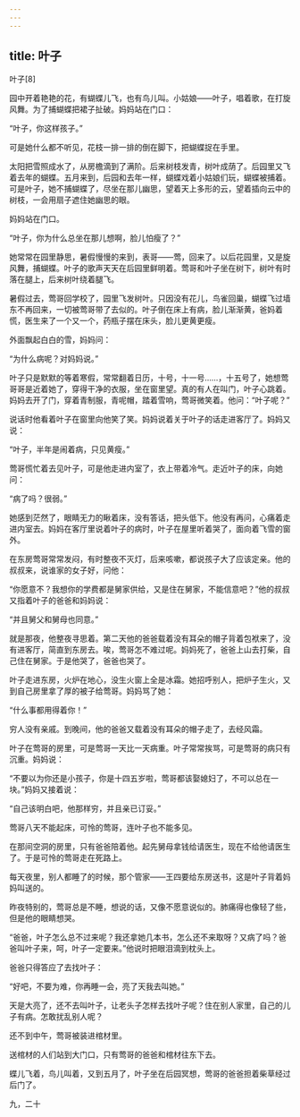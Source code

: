 ```yaml
---
---
---
```

title: 叶子
---




叶子[8]



园中开着艳艳的花，有蝴蝶儿飞，也有鸟儿叫。小姑娘——叶子，唱着歌，在打旋风舞。为了捕蝴蝶把裙子扯破。妈妈站在门口：

“叶子，你这样孩子。”

可是她什么都不听见，花枝一排一排的倒在脚下，把蝴蝶捉在手里。

太阳把雪照成水了，从房檐滴到了满阶。后来树枝发青，树叶成荫了。后园里又飞着去年的蝴蝶。五月来到，后园和去年一样，蝴蝶戏着小姑娘们玩，蝴蝶被捕着。可是叶子，她不捕蝴蝶了，尽坐在那儿幽思，望着天上多形的云，望着插向云中的树枝，一会用扇子遮住她幽思的眼。

妈妈站在门口。

“叶子，你为什么总坐在那儿想啊，脸儿怕瘦了？”

她常常在园里静思，暑假慢慢的来到，表哥——莺，回来了。以后花园里，又是旋风舞，捕蝴蝶。叶子的歌声天天在后园里鲜明着。莺哥和叶子坐在树下，树叶有时落在腿上，后来树叶绕着腿飞。

暑假过去，莺哥回学校了，园里飞发树叶。只因没有花儿，鸟雀回巢，蝴蝶飞过墙东不再回来，一切被莺哥带了去似的。叶子倒在床上有病，脸儿渐渐黄，爸妈着慌，医生来了一个又一个，药瓶子摆在床头，脸儿更黄更瘦。

外面飘起白白的雪，妈妈问：

“为什么病呢？对妈妈说。”

叶子只是默默的等着寒假，常常翻着日历，十号，十一号……，十五号了，她想莺哥哥是近着她了，穿得干净的衣服，坐在窗里望。真的有人在叫门，叶子心跳着。妈妈去开了门，穿着青制服，青呢帽，踏着雪响，莺哥微笑着。他问：“叶子呢？”

说话时他看着叶子在窗里向他笑了笑。妈妈说着关于叶子的话走进客厅了。妈妈又说：

“叶子，半年是闹着病，只见黄瘦。”

莺哥慌忙着去见叶子，可是他走进内室了，衣上带着冷气。走近叶子的床，向她问：

“病了吗？很弱。”

她感到茫然了，眼睛无力的瞅着床，没有答话，把头低下。他没有再问，心痛着走进内室去。妈妈在客厅里说着叶子的病时，叶子在屋里听着哭了，面向着飞雪的窗外。

在东房莺哥常常发闷，有时整夜不灭灯，后来咳嗽，都说孩子大了应该定亲。他的叔叔来，说谁家的女子好，问他：

“你愿意不？我想你的学费都是舅家供给，又是住在舅家，不能信意吧？”他的叔叔又指着叶子的爸爸和妈妈说：

“并且舅父和舅母也同意。”

就是那夜，他整夜寻思着。第二天他的爸爸载着没有耳朵的帽子背着包袱来了，没有进客厅，简直到东房去。唉，莺哥怎不难过呢。妈妈死了，爸爸上山去打柴，自己住在舅家。于是他哭了，爸爸也哭了。

叶子走进东房，火炉在地心，没生火窗上全是冰霜。她招呼别人，把炉子生火，又到自己房里拿了厚的被子给莺哥。妈妈骂了她：

“什么事都用得着你！”

穷人没有亲戚。到晚间，他的爸爸又载着没有耳朵的帽子走了，去经风霜。

叶子在莺哥的房里，可是莺哥一天比一天病重。叶子常常挨骂，可是莺哥的病只有沉重。妈妈说：

“不要以为你还是小孩子，你是十四五岁啦，莺哥都该娶媳妇了，不可以总在一块。”妈妈又接着说：

“自己该明白吧，他那样穷，并且亲已订妥。”

莺哥八天不能起床，可怜的莺哥，连叶子也不能多见。

在那间空洞的房里，只有爸爸陪着他。起先舅母拿钱给请医生，现在不给他请医生了。于是可怜的莺哥走在死路上。

每天夜里，别人都睡了的时候，那个管家——王四要给东房送书，这是叶子背着妈妈叫送的。

昨夜特别的，莺哥总是不睡，想说的话，又像不愿意说似的。肺痛得也像轻了些，但是他的眼睛想哭。

“爸爸，叶子怎么总不过来呢？我还拿她几本书，怎么还不来取呀？又病了吗？爸爸叫叶子来，呵，叶子一定要来。”他说时把眼泪滴到枕头上。

爸爸只得答应了去找叶子：

“好吧，不要为难，你再睡一会，亮了天我去叫她。”

天是大亮了，还不去叫叶子，让老头子怎样去找叶子呢？住在别人家里，自己的儿子有病。怎敢扰乱别人呢？

还不到中午，莺哥被装进棺材里。

送棺材的人们站到大门口，只有莺哥的爸爸和棺材往东下去。

蝶儿飞着，鸟儿叫着，又到五月了，叶子坐在后园冥想，莺哥的爸爸担着柴草经过后门了。

九，二十
